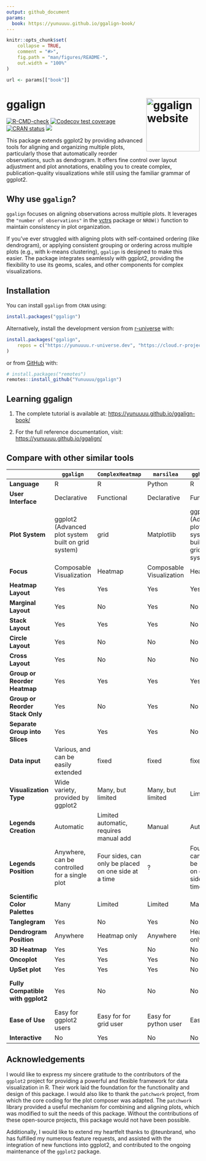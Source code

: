 ```yaml
---
output: github_document
params: 
  book: https://yunuuuu.github.io/ggalign-book/
---
```


<!-- README.md is generated from README.Rmd. Please edit that file -->

```r
knitr::opts_chunk$set(
    collapse = TRUE,
    comment = "#>",
    fig.path = "man/figures/README-",
    out.width = "100%"
)
```

```r
url <- params[["book"]]
```

# ggalign <a href="https://yunuuuu.github.io/ggalign/"><img src="man/figures/logo.png" align="right" height="139" alt="ggalign website" /></a>
<!-- badges: start -->
[![R-CMD-check](https://github.com/Yunuuuu/ggalign/actions/workflows/R-CMD-check.yaml/badge.svg)](https://github.com/Yunuuuu/ggalign/actions/workflows/R-CMD-check.yaml)
[![Codecov test coverage](https://codecov.io/gh/Yunuuuu/ggalign/branch/main/graph/badge.svg)](https://app.codecov.io/gh/Yunuuuu/ggalign?branch=main)
[![CRAN status](https://www.r-pkg.org/badges/version/ggalign)](https://CRAN.R-project.org/package=ggalign)
[![](https://cranlogs.r-pkg.org/badges/ggalign)](https://cran.r-project.org/package=ggalign)
<!-- badges: end -->

This package extends ggplot2 by providing advanced tools for aligning and
organizing multiple plots, particularly those that automatically reorder
observations, such as dendrogram. It offers fine control over layout adjustment
and plot annotations, enabling you to create complex, publication-quality
visualizations while still using the familiar grammar of ggplot2. 

## Why use `ggalign`?
`ggalign` focuses on aligning observations across multiple plots. It leverages
the `"number of observations"` in the
[vctrs](https://vctrs.r-lib.org/reference/vec_size.html) package or `NROW()`
function to maintain consistency in plot organization. 

If you've ever struggled with aligning plots with self-contained ordering (like
dendrogram), or applying consistent grouping or ordering across multiple plots
(e.g., with k-means clustering), `ggalign` is designed to make this easier. The
package integrates seamlessly with ggplot2, providing the flexibility to use its
geoms, scales, and other components for complex visualizations. 

## Installation

You can install `ggalign` from `CRAN` using:
```r
install.packages("ggalign")
```

Alternatively, install the development version from
[r-universe](https://yunuuuu.r-universe.dev/ggalign) with:

```r
install.packages("ggalign",
    repos = c("https://yunuuuu.r-universe.dev", "https://cloud.r-project.org")
)
```

or from [GitHub](https://github.com/Yunuuuu/ggalign) with:
```r
# install.packages("remotes")
remotes::install_github("Yunuuuu/ggalign")
```

## Learning ggalign

 1. The complete tutorial is available at: <https://yunuuuu.github.io/ggalign-book/>

 2. For the full reference documentation, visit: <https://yunuuuu.github.io/ggalign/>

## Compare with other similar tools

|                                   | `ggalign`                                           | `ComplexHeatmap`                                     | `marsilea`               | `ggheatmap`                                          | `ggtree`                                            |
| --------------------------------- | --------------------------------------------------- | ---------------------------------------------------- | ------------------------ | ---------------------------------------------------- | --------------------------------------------------- |
| **Language**                      | R                                                   | R                                                    | Python                   | R                                                    | R                                                   |
| **User Interface**                | Declarative                                         | Functional                                           | Declarative              | Functional                                           | Declarative                                         |
| **Plot System**                   | ggplot2 (Advanced plot system built on grid system) | grid                                                 | Matplotlib               | ggplot2 (Advanced plot system built on grid system)  | ggplot2 (Advanced plot system built on grid system) |
| **Focus**                         | Composable Visualization                            | Heatmap                                              | Composable Visualization | Heatmap                                              | tree Data                                           |
| **Heatmap Layout**                | Yes                                                 | Yes                                                  | Yes                      | Yes                                                  | No                                                  |
| **Marginal Layout**               | Yes                                                 | No                                                   | Yes                      | No                                                   | No                                                  |
| **Stack Layout**                  | Yes                                                 | Yes                                                  | Yes                      | No                                                   | No                                                  |
| **Circle Layout**                 | Yes                                                 | No                                                   | No                       | No                                                   | Yes                                                 |
| **Cross Layout**                  | Yes                                                 | No                                                   | No                       | No                                                   | No                                                  |
| **Group or Reorder Heatmap**      | Yes                                                 | Yes                                                  | Yes                      | Yes                                                  | No                                                  |
| **Group or Reorder Stack Only**   | Yes                                                 | No                                                   | Yes                      | No                                                   | No                                                  |
| **Separate Group into Slices**    | Yes                                                 | Yes                                                  | Yes                      | No                                                   | No                                                  |
| **Data input**                    | Various, and can be easily extended                 | fixed                                                | fixed                    | fixed                                                | Various, and can be easily extended                 |
| **Visualization Type**            | Wide variety, provided by ggplot2                   | Many, but limited                                    | Many, but limited        | Limited                                              | Limited Geometric layers support                    |
| **Legends Creation**              | Automatic                                           | Limited automatic, requires manual add               | Manual                   | Automatic                                            | Automatic                                           |
| **Legends Position**              | Anywhere, can be controlled for a single plot       | Four sides, can only be placed on one side at a time | ?                        | Four sides, can only be placed on one side at a time | Anywhere                                            |
| **Scientific Color Palettes**     | Many                                                | Limited                                              | Limited                  | Many                                                 | Many                                                |
| **Tanglegram**                    | Yes                                                 | No                                                   | Yes                      | No                                                   | No                                                  |
| **Dendrogram Position**           | Anywhere                                            | Heatmap only                                         | Anywhere                 | Heatmap only                                         | Anywhere                                            |
| **3D Heatmap**                    | Yes                                                 | Yes                                                  | No                       | No                                                   | No                                                  |
| **Oncoplot**                      | Yes                                                 | Yes                                                  | Yes                      | No                                                   | No                                                  |
| **UpSet plot**                    | Yes                                                 | Yes                                                  | Yes                      | No                                                   | No                                                  |
| **Fully Compatible with ggplot2** | Yes                                                 | No                                                   | No                       | No                                                   | Limited Geometric layers support                    |
| **Ease of Use**                   | Easy for ggplot2 users                              | Easy for for grid user                               | Easy for python user     | Easy                                                 | Easy for ggplot2 users                              |
| **Interactive**                   | No                                                  | Yes                                                  | No                       | No                                                   | No                                                  |

## Acknowledgements
I would like to express my sincere gratitude to the contributors of the
`ggplot2` project for providing a powerful and flexible framework for data
visualization in R. Their work laid the foundation for the functionality and
design of this package. I would also like to thank the `patchwork` project, from
which the core coding for the plot composer was adapted. The `patchwork` library
provided a useful mechanism for combining and aligning plots, which was modified
to suit the needs of this package. Without the contributions of these
open-source projects, this package would not have been possible.

Additionally, I would like to extend my heartfelt thanks to @teunbrand, who has
fulfilled my numerous feature requests, and assisted with the integration of new
functions into ggplot2, and contributed to the ongoing maintenance of the
`ggplot2` package.
